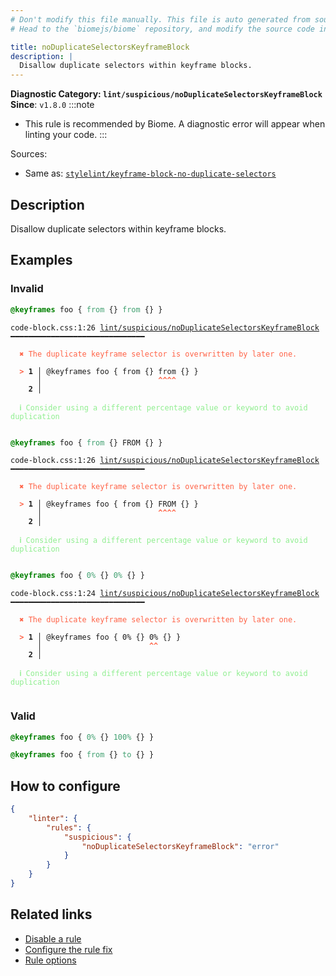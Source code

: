 ```yaml
---
# Don't modify this file manually. This file is auto generated from source, and you will lose your changes next time the website is built.
# Head to the `biomejs/biome` repository, and modify the source code in there.

title: noDuplicateSelectorsKeyframeBlock
description: |
  Disallow duplicate selectors within keyframe blocks.
---
```


**Diagnostic Category: `lint/suspicious/noDuplicateSelectorsKeyframeBlock`**
<Tabs>
<TabItem label="CSS" icon="seti:css">
**Since**: `v1.8.0`
:::note
- This rule is recommended by Biome. A diagnostic error will appear when linting your code.
:::

Sources: 
- Same as: <a href="https://github.com/stylelint/stylelint/blob/main/lib/rules/keyframe-block-no-duplicate-selectors/README.md" target="_blank"><code>stylelint/keyframe-block-no-duplicate-selectors</code></a>

## Description
Disallow duplicate selectors within keyframe blocks.

## Examples

### Invalid

```css
@keyframes foo { from {} from {} }
```

<pre class="language-text"><code class="language-text">code-block.css:1:26 <a href="https://biomejs.dev/linter/rules/no-duplicate-selectors-keyframe-block">lint/suspicious/noDuplicateSelectorsKeyframeBlock</a> ━━━━━━━━━━━━━━━━━━━━━━━━━━━━━━<br /><br />  <strong><span style="color: Tomato;">✖</span></strong> <span style="color: Tomato;">The duplicate keyframe selector is overwritten by later one.</span><br />  <br />  <strong><span style="color: Tomato;">&gt;</span></strong> <strong>1 │ </strong>@keyframes foo &#123; from &#123;&#125; from &#123;&#125; &#125;<br />   <strong>   │ </strong>                         <strong><span style="color: Tomato;">^</span></strong><strong><span style="color: Tomato;">^</span></strong><strong><span style="color: Tomato;">^</span></strong><strong><span style="color: Tomato;">^</span></strong><br />    <strong>2 │ </strong><br />  <br />  <strong><span style="color: lightgreen;">ℹ</span></strong> <span style="color: lightgreen;">Consider using a different percentage value or keyword to avoid duplication</span><br />  <br /></code></pre>

```css
@keyframes foo { from {} FROM {} }
```

<pre class="language-text"><code class="language-text">code-block.css:1:26 <a href="https://biomejs.dev/linter/rules/no-duplicate-selectors-keyframe-block">lint/suspicious/noDuplicateSelectorsKeyframeBlock</a> ━━━━━━━━━━━━━━━━━━━━━━━━━━━━━━<br /><br />  <strong><span style="color: Tomato;">✖</span></strong> <span style="color: Tomato;">The duplicate keyframe selector is overwritten by later one.</span><br />  <br />  <strong><span style="color: Tomato;">&gt;</span></strong> <strong>1 │ </strong>@keyframes foo &#123; from &#123;&#125; FROM &#123;&#125; &#125;<br />   <strong>   │ </strong>                         <strong><span style="color: Tomato;">^</span></strong><strong><span style="color: Tomato;">^</span></strong><strong><span style="color: Tomato;">^</span></strong><strong><span style="color: Tomato;">^</span></strong><br />    <strong>2 │ </strong><br />  <br />  <strong><span style="color: lightgreen;">ℹ</span></strong> <span style="color: lightgreen;">Consider using a different percentage value or keyword to avoid duplication</span><br />  <br /></code></pre>

```css
@keyframes foo { 0% {} 0% {} }
```

<pre class="language-text"><code class="language-text">code-block.css:1:24 <a href="https://biomejs.dev/linter/rules/no-duplicate-selectors-keyframe-block">lint/suspicious/noDuplicateSelectorsKeyframeBlock</a> ━━━━━━━━━━━━━━━━━━━━━━━━━━━━━━<br /><br />  <strong><span style="color: Tomato;">✖</span></strong> <span style="color: Tomato;">The duplicate keyframe selector is overwritten by later one.</span><br />  <br />  <strong><span style="color: Tomato;">&gt;</span></strong> <strong>1 │ </strong>@keyframes foo &#123; 0% &#123;&#125; 0% &#123;&#125; &#125;<br />   <strong>   │ </strong>                       <strong><span style="color: Tomato;">^</span></strong><strong><span style="color: Tomato;">^</span></strong><br />    <strong>2 │ </strong><br />  <br />  <strong><span style="color: lightgreen;">ℹ</span></strong> <span style="color: lightgreen;">Consider using a different percentage value or keyword to avoid duplication</span><br />  <br /></code></pre>

### Valid

```css
@keyframes foo { 0% {} 100% {} }
```

```css
@keyframes foo { from {} to {} }
```

## How to configure
```json title="biome.json"
{
	"linter": {
		"rules": {
			"suspicious": {
				"noDuplicateSelectorsKeyframeBlock": "error"
			}
		}
	}
}

```
## Related links

- [Disable a rule](/linter/#disable-a-lint-rule)
- [Configure the rule fix](/linter#configure-the-rule-fix)
- [Rule options](/linter/#rule-options)

</TabItem>
</Tabs>

